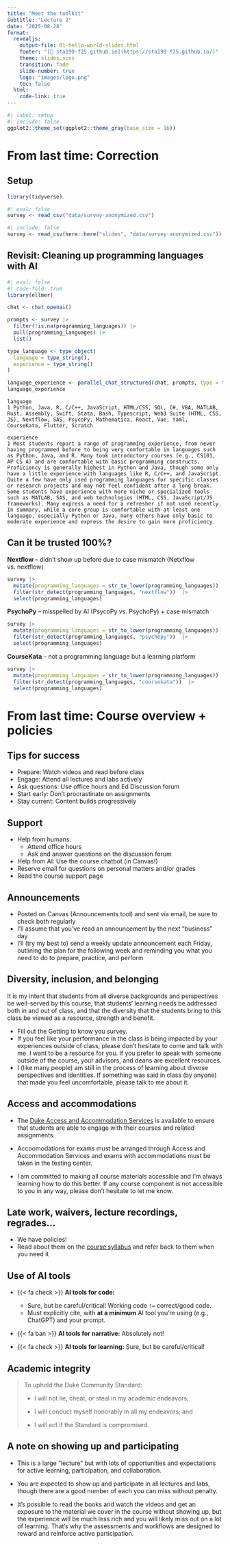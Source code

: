 ```yaml
---
title: "Meet the toolkit"
subtitle: "Lecture 2"
date: "2025-08-28"
format: 
  revealjs: 
    output-file: 01-hello-world-slides.html
    footer: "[🔗 sta199-f25.github.io](https://sta199-f25.github.io/)"
    theme: slides.scss
    transition: fade
    slide-number: true
    logo: "images/logo.png" 
    toc: false
  html: 
    code-link: true
---
```


```r
#| label: setup
#| include: false
ggplot2::theme_set(ggplot2::theme_gray(base_size = 16))
```

# From last time: Correction

## Setup

```r
library(tidyverse)
```

```r
#| eval: false
survey <- read_csv("data/survey-anonymized.csv")
```

```r
#| include: false
survey <- read_csv(here::here("slides", "data/survey-anonymized.csv"))
```

## Revisit: Cleaning up programming languages with AI {.smaller}

```r
#| eval: false
#| code-fold: true
library(ellmer)

chat <- chat_openai()

prompts <- survey |>
  filter(!is.na(programming_languages)) |>
  pull(programming_languages) |>
  list()

type_language <- type_object(
  language = type_string(),
  experience = type_string()
)

language_experience <- parallel_chat_structured(chat, prompts, type = type_language)
language_experience
```

```
language
1 Python, Java, R, C/C++, JavaScript, HTML/CSS, SQL, C#, VBA, MATLAB, Rust, Assembly, Swift, Stata, Bash, Typescript, Web3 Suite (HTML, CSS, JS), Nextflow, SAS, PsycoPy, Mathematica, React, Vue, Yaml, CourseKata, Flutter, Scratch

experience
1 Most students report a range of programming experience, from never having programmed before to being very comfortable in languages such as Python, Java, and R. Many took introductory courses (e.g., CS101, AP CS A) and are comfortable with basic programming constructs. Proficiency is generally highest in Python and Java, though some only have a little experience with languages like R, C/C++, and JavaScript. Quite a few have only used programming languages for specific classes or research projects and may not feel confident after a long break. Some students have experience with more niche or specialized tools such as MATLAB, SAS, and web technologies (HTML, CSS, JavaScript/JS frameworks). Many express a need for a refresher if not used recently. In summary, while a core group is comfortable with at least one language, especially Python or Java, many others have only basic to moderate experience and express the desire to gain more proficiency.
```

## Can it be trusted 100%? {.xsmall}

**Nextflow** -- didn't show up before due to case mismatch (Netxflow vs. nextflow)

```r
survey |>
  mutate(programming_languages = str_to_lower(programming_languages)) |>
  filter(str_detect(programming_languages, "nextflow"))  |>
  select(programming_languages)
```

**PsychoPy** -- misspelled by AI (PsycoPy vs. PsychoPy) + case mismatch

```r
survey |>
  mutate(programming_languages = str_to_lower(programming_languages)) |>
  filter(str_detect(programming_languages, "psychopy"))  |>
  select(programming_languages)
```

**CourseKata** -- not a programming language but a learning platform

```r
survey |>
  mutate(programming_languages = str_to_lower(programming_languages)) |>
  filter(str_detect(programming_languages, "coursekata"))  |>
  select(programming_languages)
```

# From last time: Course overview + policies

## Tips for success

- Prepare: Watch videos and read before class
- Engage: Attend all lectures and labs actively
- Ask questions: Use office hours and Ed Discussion forum
- Start early: Don’t procrastinate on assignments
- Stay current: Content builds progressively

## Support

-   Help from humans:
    -   Attend office hours
    -   Ask and answer questions on the discussion forum
-   Help from AI: Use the course chatbot (in Canvas!)
-   Reserve email for questions on personal matters and/or grades
-   Read the course support page

## Announcements

-   Posted on Canvas (Announcements tool) and sent via email, be sure to check both regularly
-   I'll assume that you've read an announcement by the next "business" day
-   I'll (try my best to) send a weekly update announcement each Friday, outlining the plan for the following week and reminding you what you need to do to prepare, practice, and perform

## Diversity, inclusion, and belonging {.smaller}

It is my intent that students from all diverse backgrounds and perspectives be well-served by this course, that students' learning needs be addressed both in and out of class, and that the diversity that the students bring to this class be viewed as a resource, strength and benefit.

::: incremental
-   Fill out the Getting to know you survey.
-   If you feel like your performance in the class is being impacted by your experiences outside of class, please don't hesitate to come and talk with me. I want to be a resource for you. If you prefer to speak with someone outside of the course, your advisors, and deans are excellent resources.
-   I (like many people) am still in the process of learning about diverse perspectives and identities. If something was said in class (by anyone) that made you feel uncomfortable, please talk to me about it.
:::

## Access and accommodations

-   The [Duke Access and Accommodation Services](https://access.duke.edu) is available to ensure that students are able to engage with their courses and related assignments.

-   Accoomodations for exams must be arranged through Access and Accommodation Services and exams with accommodations must be taken in the testing center.

-   I am committed to making all course materials accessible and I'm always learning how to do this better. If any course component is not accessible to you in any way, please don't hesitate to let me know.

## Late work, waivers, lecture recordings, regrades...

-   We have policies!
-   Read about them on the [course syllabus](https://sta199-f25.github.io/course-syllabus.html) and refer back to them when you need it

## Use of AI tools

-   {{< fa check >}} **AI tools for code:** 
    - Sure, but be careful/critical! Working code `!=` correct/good code.
    - Must explicitly cite, with **at a minimum** AI tool you're using (e.g., ChatGPT) and your prompt.

-   {{< fa ban >}} **AI tools for narrative:** Absolutely not!

-   {{< fa check >}} **AI tools for learning:** Sure, but be careful/critical!

## Academic integrity

> To uphold the Duke Community Standard:
>
> -   I will not lie, cheat, or steal in my academic endeavors;
>
> -   I will conduct myself honorably in all my endeavors; and
>
> -   I will act if the Standard is compromised.

## A note on showing up and participating {.smaller}

-  This is a large "lecture" but with lots of opportunities and expectations for active learning, participation, and collaboration.

-  You are expected to show up and participate in all lectures and labs, though there are a good number of each you can miss without penalty.

-  It's possible to read the books and watch the videos and get an exposure to the material we cover in the course without showing up, but the experience will be much less rich and you will likely miss out on a lot of learning. That's why the assessments and workflows are designed to reward and reinforce active participation.
